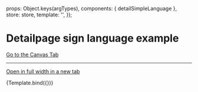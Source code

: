 

<Meta
  title="Pages/Easy & Sign Language/Detail Sign Language"
  component={detailSimpleLanguage}
/>

  props: Object.keys(argTypes),
  components: { detailSimpleLanguage },
  store: store,
  template: '<detailSimpleLanguage :isSignLanguage="true" />',
});

# Detailpage sign language example

<a href="?path=/story/pages-sing-language-detail-easy-language--example">Go to the Canvas Tab</a>

---

<a href="?id=pages-easy-sign-language-detail-sign-language--example" target="_blank">Open in full width in a new tab</a>

<Canvas>
  <Story
    name="Example"
  >
    {Template.bind({})}
  </Story>
</Canvas>

